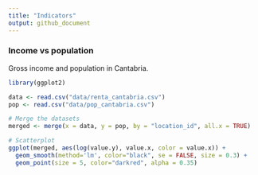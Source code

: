 ```yaml
---
title: "Indicators"
output: github_document
---
```

### Income vs population
Gross income and population in Cantabria.
```r
library(ggplot2)

data <- read.csv("data/renta_cantabria.csv")
pop <- read.csv("data/pop_cantabria.csv")

# Merge the datasets
merged <- merge(x = data, y = pop, by = "location_id", all.x = TRUE)

# Scatterplot
ggplot(merged, aes(log(value.y), value.x, color = value.x)) +
  geom_smooth(method='lm', color="black", se = FALSE, size = 0.3) +
  geom_point(size = 5, color="darkred", alpha = 0.35)
```
